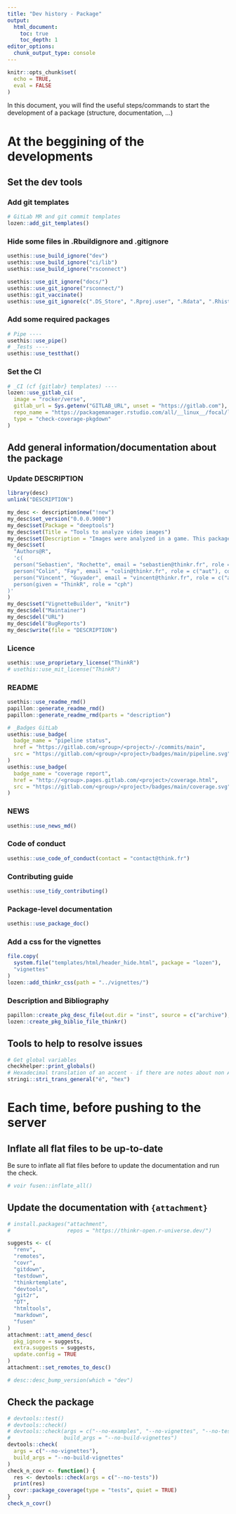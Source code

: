 ```yaml
---
title: "Dev history - Package"
output: 
  html_document:
    toc: true
    toc_depth: 1
editor_options: 
  chunk_output_type: console
---
```


```r
knitr::opts_chunk$set(
  echo = TRUE,
  eval = FALSE
)
```

In this document, you will find the useful steps/commands to start the development of a package (structure, documentation, ...)

# At the beggining of the developments
## Set the dev tools

### Add git templates

```r
# GitLab MR and git commit templates
lozen::add_git_templates()
```

### Hide some files in .Rbuildignore and .gitignore

```r
usethis::use_build_ignore("dev")
usethis::use_build_ignore("ci/lib")
usethis::use_build_ignore("rsconnect")

usethis::use_git_ignore("docs/")
usethis::use_git_ignore("rsconnect/")
usethis::git_vaccinate()
usethis::use_git_ignore(c(".DS_Store", ".Rproj.user", ".Rdata", ".Rhistory", ".httr-oauth"))
```

### Add some required packages

```r
# Pipe ----
usethis::use_pipe()
# _Tests ----
usethis::use_testthat()
```

### Set the CI

```r
# _CI (cf {gitlabr} templates) ----
lozen::use_gitlab_ci(
  image = "rocker/verse",
  gitlab_url = Sys.getenv("GITLAB_URL", unset = "https://gitlab.com"),
  repo_name = "https://packagemanager.rstudio.com/all/__linux__/focal/latest",
  type = "check-coverage-pkgdown"
)
```

## Add general information/documentation about the package

### Update DESCRIPTION

```r
library(desc)
unlink("DESCRIPTION")

my_desc <- description$new("!new")
my_desc$set_version("0.0.0.9000")
my_desc$set(Package = "deeptools")
my_desc$set(Title = "Tools to analyze video images")
my_desc$set(Description = "Images were analyzed in a game. This package explores the results of the game.")
my_desc$set(
  "Authors@R",
  'c(
  person("Sebastien", "Rochette", email = "sebastien@thinkr.fr", role = c("aut", "cre"), comment = c(ORCID = "0000-0002-1565-9313")),
  person("Colin", "Fay", email = "colin@thinkr.fr", role = c("aut"), comment = c(ORCID = "0000-0001-7343-1846")),
  person("Vincent", "Guyader", email = "vincent@thinkr.fr", role = c("aut"), comment = c(ORCID = "0000-0003-0671-9270")),
  person(given = "ThinkR", role = "cph")
)'
)
my_desc$set("VignetteBuilder", "knitr")
my_desc$del("Maintainer")
my_desc$del("URL")
my_desc$del("BugReports")
my_desc$write(file = "DESCRIPTION")
```

### Licence

```r
usethis::use_proprietary_license("ThinkR")
# usethis::use_mit_license("ThinkR")
```

### README

```r
usethis::use_readme_rmd()
papillon::generate_readme_rmd()
papillon::generate_readme_rmd(parts = "description")

# _Badges GitLab
usethis::use_badge(
  badge_name = "pipeline status",
  href = "https://gitlab.com/<group>/<project>/-/commits/main",
  src = "https://gitlab.com/<group>/<project>/badges/main/pipeline.svg"
)
usethis::use_badge(
  badge_name = "coverage report",
  href = "http://<group>.pages.gitlab.com/<project>/coverage.html",
  src = "https://gitlab.com/<group>/<project>/badges/main/coverage.svg"
)
```

### NEWS

```r
usethis::use_news_md()
```

### Code of conduct

```r
usethis::use_code_of_conduct(contact = "contact@think.fr")
```

### Contributing guide

```r
usethis::use_tidy_contributing()
```

### Package-level documentation

```r
usethis::use_package_doc()
```

### Add a css for the vignettes

```r
file.copy(
  system.file("templates/html/header_hide.html", package = "lozen"),
  "vignettes"
)
lozen::add_thinkr_css(path = "../vignettes/")
```

### Description and Bibliography

```r
papillon::create_pkg_desc_file(out.dir = "inst", source = c("archive"), to = "html")
lozen::create_pkg_biblio_file_thinkr()
```

## Tools to help to resolve issues

```r
# Get global variables
checkhelper::print_globals()
# Hexadecimal translation of an accent - if there are notes about non ASCII characters
stringi::stri_trans_general("é", "hex")
```



# Each time, before pushing to the server

## Inflate all flat files to be up-to-date

Be sure to inflate all flat files before to update the documentation and run the check.

```r
# voir fusen::inflate_all()
```

## Update the documentation with `{attachment}`

```r
# install.packages("attachment",
#                  repos = "https://thinkr-open.r-universe.dev/")

suggests <- c(
  "renv",
  "remotes",
  "covr",
  "gitdown",
  "testdown",
  "thinkrtemplate",
  "devtools",
  "git2r",
  "DT",
  "htmltools",
  "markdown",
  "fusen"
)
attachment::att_amend_desc(
  pkg_ignore = suggests,
  extra.suggests = suggests,
  update.config = TRUE
)
attachment::set_remotes_to_desc()

# desc::desc_bump_version(which = "dev")
```

## Check the package

```r
# devtools::test()
# devtools::check()
# devtools::check(args = c("--no-examples", "--no-vignettes", "--no-tests"),
#                 build_args = "--no-build-vignettes")
devtools::check(
  args = c("--no-vignettes"),
  build_args = "--no-build-vignettes"
)
check_n_covr <- function() {
  res <- devtools::check(args = c("--no-tests"))
  print(res)
  covr::package_coverage(type = "tests", quiet = TRUE)
}
check_n_covr()
```
